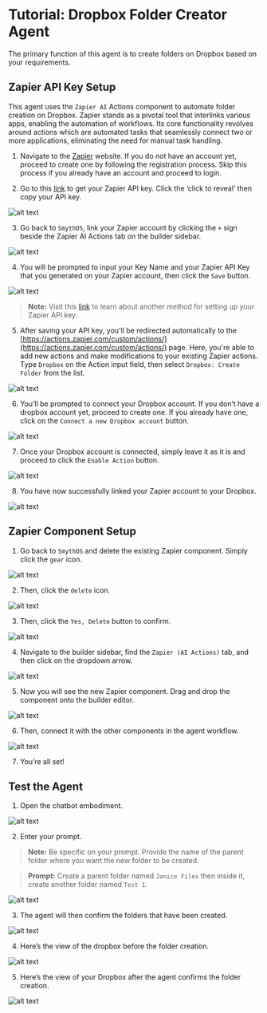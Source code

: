 # Tutorial: Dropbox Folder Creator Agent

The primary function of this agent is to create folders on Dropbox based on your requirements. 

<Youtube videoId="cGlk4ONgWVU" title="SmythOS - Dropbox Folder Creator Agent" />

## Zapier API Key Setup

This agent uses the `Zapier AI` Actions component to automate folder creation on Dropbox. Zapier stands as a pivotal tool that interlinks various apps, enabling the automation of workflows. Its core functionality revolves around actions which are automated tasks that seamlessly connect two or more applications, eliminating the need for manual task handling.

1. Navigate to the [Zapier](https://zapier.com/) website. If you do not have an account yet, proceed to create one by following the registration process. Skip this process if you already have an account and proceed to login.

2. Go to this [link](https://actions.zapier.com/credentials/) to get your Zapier API key. Click the ‘click to reveal’ then copy your API key.

<Image src="/docs/img/folder_creator_dropbox_agent/Image 1.png" alt="alt text" />

3. Go back to `SmythOS`, link your Zapier account by clicking the `+` sign beside the Zapier AI Actions tab on the builder sidebar.

<Image src="/docs/img/folder_creator_dropbox_agent/Image 2.png" alt="alt text" />

4. You will be prompted to input your Key Name and your Zapier API Key that you generated on your Zapier account, then click the `Save` button.

<Image src="/docs/img/folder_creator_dropbox_agent/Image 3.png" alt="alt text" />

> **Note:** Visit this [link](https://app.smythos.com/doc/#/components/ZapierNLA) to learn about another method for setting up your Zapier API key.

5. After saving your API key, you'll be redirected automatically to the [https://actions.zapier.com/custom/actions/](https://actions.zapier.com/custom/actions/) page. Here, you're able to add new actions and make modifications to your existing Zapier actions. Type `Dropbox` on the Action input field, then select `Dropbox: Create Folder` from the list.

<Image src="/docs/img/folder_creator_dropbox_agent/Image 4.png" alt="alt text" />

6. You’ll be prompted to connect your Dropbox account. If you don’t have a dropbox account yet, proceed to create one. If you already have one, click on the `Connect a new Dropbox account` button.

<Image src="/docs/img/folder_creator_dropbox_agent/Image 5.png" alt="alt text" />

7. Once your Dropbox account is connected, simply leave it as it is and proceed to click the `Enable Action` button.

<Image src="/docs/img/folder_creator_dropbox_agent/Image 6.png" alt="alt text" />

8. You have now successfully linked your Zapier account to your Dropbox.

<Image src="/docs/img/folder_creator_dropbox_agent/Image 7.png" alt="alt text" />

## Zapier Component Setup

1. Go back to `SmythOS` and delete the existing Zapier component. Simply click the `gear` icon.

<Image src="/docs/img/folder_creator_dropbox_agent/Image 8.png" alt="alt text" />

2. Then, click the `delete` icon.

<Image src="/docs/img/folder_creator_dropbox_agent/Image 9.png" alt="alt text" />

3. Then, click the `Yes, Delete` button to confirm.

<Image src="/docs/img/folder_creator_dropbox_agent/Image 10.png" alt="alt text" />

4. Navigate to the builder sidebar, find the `Zapier (AI Actions)` tab, and then click on the dropdown arrow.

<Image src="/docs/img/folder_creator_dropbox_agent/Image 11.png" alt="alt text" />

5. Now you will see the new Zapier component. Drag and drop the component onto the builder editor.

<Image src="/docs/img/folder_creator_dropbox_agent/Image 12.png" alt="alt text" />

6. Then, connect it with the other components in the agent workflow.

<Image src="/docs/img/folder_creator_dropbox_agent/Image 13.png" alt="alt text" />

7. You’re all set!

## Test the Agent

1. Open the chatbot embodiment.

<Image src="/docs/img/folder_creator_dropbox_agent/Image 14.png" alt="alt text" />

2. Enter your prompt.

> **Note:** Be specific on your prompt. Provide the name of the parent folder where you want the new folder to be created.

> **Prompt:** Create a parent folder named `Janice Files` then inside it, create another folder named `Test 1`. 

<Image src="/docs/img/folder_creator_dropbox_agent/Image 15.png" alt="alt text" />

3. The agent will then confirm the folders that have been created.

<Image src="/docs/img/folder_creator_dropbox_agent/Image 16.png" alt="alt text" />

4. Here’s the view of the dropbox before the folder creation.

<Image src="/docs/img/folder_creator_dropbox_agent/Image 17.png" alt="alt text" />

5. Here’s the view of your Dropbox after the agent confirms the folder creation.

<Image src="/docs/img/folder_creator_dropbox_agent/Image 18.png" alt="alt text" />
